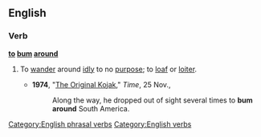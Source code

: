 ==English==

===Verb===
'''[[to]] [[bum]] [[around]]'''

# {{transitive|and|intransitive|idiom}} To [[wander]] around [[idle|idly]] to no [[purpose]]; to [[loaf]] or [[loiter]].
#*'''1974''', "[http://www.time.com/time/magazine/article/0,9171,943085,00.html The Original Kojak]," ''Time'', 25 Nov.,
#*:Along the way, he dropped out of sight several times to '''bum around''' South America.

[[Category:English phrasal verbs]]
[[Category:English verbs]]